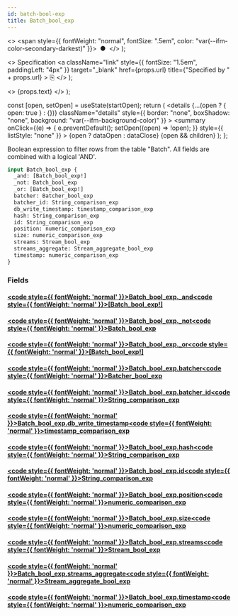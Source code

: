 ```yaml
---
id: batch-bool-exp
title: Batch_bool_exp
---
```


<head>
  <meta content="noindex" name="robots" />
  <meta charset="utf-8" />
</head>

  <>
    <span style={{ fontWeight: "normal", fontSize: ".5em", color: "var(--ifm-color-secondary-darkest)" }}>
      &nbsp;●&nbsp;
    </span>
  </>
);

  <>
    Specification
    <a
      className="link"
      style={{ fontSize: "1.5em", paddingLeft: "4px" }}
      target="_blank"
      href={props.url}
      title={"Specified by " + props.url}
    >
      ⎘
    </a>
  </>
);

  <>
    <span className={props.class}>{props.text}</span>
  </>
);


  const [open, setOpen] = useState(startOpen);
  return (
    <details
      {...(open ? { open: true } : {})}
      className="details"
      style={{ border: "none", boxShadow: "none", background: "var(--ifm-background-color)" }}
    >
      <summary
        onClick={(e) => {
          e.preventDefault();
          setOpen((open) => !open);
        }}
        style={{ listStyle: "none" }}
      >
        {open ? dataOpen : dataClose}
      </summary>
      {open && children}
    </details>
  );
};

Boolean expression to filter rows from the table "Batch". All fields are combined with a logical 'AND'.

```graphql
input Batch_bool_exp {
  _and: [Batch_bool_exp!]
  _not: Batch_bool_exp
  _or: [Batch_bool_exp!]
  batcher: Batcher_bool_exp
  batcher_id: String_comparison_exp
  db_write_timestamp: timestamp_comparison_exp
  hash: String_comparison_exp
  id: String_comparison_exp
  position: numeric_comparison_exp
  size: numeric_comparison_exp
  streams: Stream_bool_exp
  streams_aggregate: Stream_aggregate_bool_exp
  timestamp: numeric_comparison_exp
}
```

### Fields

#### [<code style={{ fontWeight: 'normal' }}>Batch_bool_exp.<b>\_and</b></code>](#)<Bullet />[<code style={{ fontWeight: 'normal' }}><b>[Batch_bool_exp!]</b></code>](/docs/api/lockup/graphql/envio/inputs/batch-bool-exp.mdx) <Badge class="badge badge--secondary " text="list"/> <Badge class="badge badge--secondary " text="input"/>

#### [<code style={{ fontWeight: 'normal' }}>Batch_bool_exp.<b>\_not</b></code>](#)<Bullet />[<code style={{ fontWeight: 'normal' }}><b>Batch_bool_exp</b></code>](/docs/api/lockup/graphql/envio/inputs/batch-bool-exp.mdx) <Badge class="badge badge--secondary " text="input"/>

#### [<code style={{ fontWeight: 'normal' }}>Batch_bool_exp.<b>\_or</b></code>](#)<Bullet />[<code style={{ fontWeight: 'normal' }}><b>[Batch_bool_exp!]</b></code>](/docs/api/lockup/graphql/envio/inputs/batch-bool-exp.mdx) <Badge class="badge badge--secondary " text="list"/> <Badge class="badge badge--secondary " text="input"/>

#### [<code style={{ fontWeight: 'normal' }}>Batch_bool_exp.<b>batcher</b></code>](#)<Bullet />[<code style={{ fontWeight: 'normal' }}><b>Batcher_bool_exp</b></code>](/docs/api/lockup/graphql/envio/inputs/batcher-bool-exp.mdx) <Badge class="badge badge--secondary " text="input"/>

#### [<code style={{ fontWeight: 'normal' }}>Batch_bool_exp.<b>batcher_id</b></code>](#)<Bullet />[<code style={{ fontWeight: 'normal' }}><b>String_comparison_exp</b></code>](/docs/api/lockup/graphql/envio/inputs/string-comparison-exp.mdx) <Badge class="badge badge--secondary " text="input"/>

#### [<code style={{ fontWeight: 'normal' }}>Batch_bool_exp.<b>db_write_timestamp</b></code>](#)<Bullet />[<code style={{ fontWeight: 'normal' }}><b>timestamp_comparison_exp</b></code>](/docs/api/lockup/graphql/envio/inputs/timestamp-comparison-exp.mdx) <Badge class="badge badge--secondary " text="input"/>

#### [<code style={{ fontWeight: 'normal' }}>Batch_bool_exp.<b>hash</b></code>](#)<Bullet />[<code style={{ fontWeight: 'normal' }}><b>String_comparison_exp</b></code>](/docs/api/lockup/graphql/envio/inputs/string-comparison-exp.mdx) <Badge class="badge badge--secondary " text="input"/>

#### [<code style={{ fontWeight: 'normal' }}>Batch_bool_exp.<b>id</b></code>](#)<Bullet />[<code style={{ fontWeight: 'normal' }}><b>String_comparison_exp</b></code>](/docs/api/lockup/graphql/envio/inputs/string-comparison-exp.mdx) <Badge class="badge badge--secondary " text="input"/>

#### [<code style={{ fontWeight: 'normal' }}>Batch_bool_exp.<b>position</b></code>](#)<Bullet />[<code style={{ fontWeight: 'normal' }}><b>numeric_comparison_exp</b></code>](/docs/api/lockup/graphql/envio/inputs/numeric-comparison-exp.mdx) <Badge class="badge badge--secondary " text="input"/>

#### [<code style={{ fontWeight: 'normal' }}>Batch_bool_exp.<b>size</b></code>](#)<Bullet />[<code style={{ fontWeight: 'normal' }}><b>numeric_comparison_exp</b></code>](/docs/api/lockup/graphql/envio/inputs/numeric-comparison-exp.mdx) <Badge class="badge badge--secondary " text="input"/>

#### [<code style={{ fontWeight: 'normal' }}>Batch_bool_exp.<b>streams</b></code>](#)<Bullet />[<code style={{ fontWeight: 'normal' }}><b>Stream_bool_exp</b></code>](/docs/api/lockup/graphql/envio/inputs/stream-bool-exp.mdx) <Badge class="badge badge--secondary " text="input"/>

#### [<code style={{ fontWeight: 'normal' }}>Batch_bool_exp.<b>streams_aggregate</b></code>](#)<Bullet />[<code style={{ fontWeight: 'normal' }}><b>Stream_aggregate_bool_exp</b></code>](/docs/api/lockup/graphql/envio/inputs/stream-aggregate-bool-exp.mdx) <Badge class="badge badge--secondary " text="input"/>

#### [<code style={{ fontWeight: 'normal' }}>Batch_bool_exp.<b>timestamp</b></code>](#)<Bullet />[<code style={{ fontWeight: 'normal' }}><b>numeric_comparison_exp</b></code>](/docs/api/lockup/graphql/envio/inputs/numeric-comparison-exp.mdx) <Badge class="badge badge--secondary " text="input"/>
